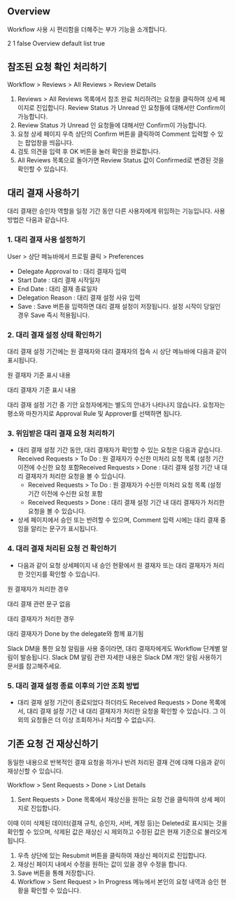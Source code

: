 ## Overview
Workflow 사용 시 편리함을 더해주는 부가 기능을 소개합니다. 

2
1
false
Overview
default
list
true
## 참조된 요청 확인 처리하기
Workflow > Reviews > All Reviews > Review Details

1. Reviews > All Reviews 목록에서 참조 완료 처리하려는 요청을 클릭하여 상세 페이지로 진입합니다. Review Status 가 Unread 인 요청들에 대해서만 Confirm이 가능합니다. 
  1. Review Status 가 Unread 인 요청들에 대해서만 Confirm이 가능합니다. 
2. 요청 상세 페이지 우측 상단의 Confirm 버튼을 클릭하여 Comment 입력할 수 있는 팝업창을 띄웁니다. 
3. 검토 의견을 입력 후 OK 버튼을 눌러 확인을 완료합니다. 
4. All Reviews 목록으로 돌아가면 Review Status 값이 Confirmed로 변경된 것을 확인할 수 있습니다. 

## 대리 결재 사용하기
대리 결재란 승인자 역할을 일정 기간 동안 다른 사용자에게 위임하는 기능입니다. 사용 방법은 다음과 같습니다.

### 1. 대리 결재 사용 설정하기
User > 상단 메뉴바에서 프로필 클릭 > Preferences

* Delegate Approval to : 대리 결재자 입력 
* Start Date : 대리 결재 시작일자
* End Date : 대리 결재 종료일자
* Delegation Reason : 대리 결재 설정 사유 입력 
* Save : Save 버튼을 입력하면 대리 결재 설정이 저장됩니다. 설정 시작이 당일인 경우 Save 즉시 적용됩니다.

### 2. 대리 결재 설정 상태 확인하기
대리 결재 설정 기간에는 원 결재자와 대리 결재자의 접속 시 상단 메뉴바에 다음과 같이 표시됩니다.

원 결재자 기준 표시 내용

대리 결재자 기준 표시 내용

대리 결재 설정 기간 중 기안 요청자에게는 별도의 안내가 나타나지 않습니다. 요청자는 평소와 마찬가지로 Approval Rule 및 Approver를 선택하면 됩니다.

### 3. 위임받은 대리 결재 요청 처리하기
* 대리 결재 설정 기간 동안, 대리 결재자가 확인할 수 있는 요청은 다음과 같습니다. Received Requests > To Do : 원 결재자가 수신한 미처리 요청 목록 (설정 기간 이전에 수신한 요청 포함Received Requests > Done : 대리 결재 설정 기간 내 대리 결재자가 처리한 요청을 볼 수 있습니다.
  * Received Requests > To Do : 원 결재자가 수신한 미처리 요청 목록 (설정 기간 이전에 수신한 요청 포함
  * Received Requests > Done : 대리 결재 설정 기간 내 대리 결재자가 처리한 요청을 볼 수 있습니다.
* 상세 페이지에서 승인 또는 반려할 수 있으며, Comment 입력 시에는 대리 결재 중임을 알리는 문구가 표시됩니다. 

### 4. 대리 결재 처리된 요청 건 확인하기 
* 다음과 같이 요청 상세페이지 내 승인 현황에서 원 결재자 또는 대리 결재자가 처리한 것인지를 확인할 수 있습니다.  

원 결재자가 처리한 경우

대리 결재 관련 문구 없음

대리 결재자가 처리한 경우

대리 결재자가 Done by the delegate와 함께 표기됨

Slack DM을 통한 요청 알림을 사용 중이라면, 대리 결재자에게도 Workflow 단계별 알림이 발송됩니다. Slack DM 알림 관련 자세한 내용은 Slack DM 개인 알림 사용하기 문서를 참고해주세요. 

### 5. 대리 결재 설정 종료 이후의 기안 조회 방법
* 대리 결재 설정 기간이 종료되었다 하더라도 Received Requests > Done 목록에서, 대리 결재 설정 기간 내 대리 결재자가 처리한 요청을 확인할 수 있습니다. 그 이외의 요청들은 더 이상 조회하거나 처리할 수 없습니다. 

## 기존 요청 건 재상신하기 
동일한 내용으로 반복적인 결재 요청을 하거나 반려 처리된 결재 건에 대해 다음과 같이 재상신할 수 있습니다. 

Workflow > Sent Requests > Done > List Details

1. Sent Requests > Done 목록에서 재상신을 원하는 요청 건을 클릭하여 상세 페이지로 진입합니다. 

이때 이미 삭제된 데이터(결재 규칙, 승인자, 서버, 계정 등)는 Deleted로 표시되는 것을 확인할 수 있으며, 삭제된 값은 재상신 시 제외하고 수정된 값은 현재 기준으로 불러오게 됩니다. 

1. 우측 상단에 있는 Resubmit 버튼을 클릭하여 재상신 페이지로 진입합니다. 
2. 재상신 페이지 내에서 수정을 원하는 값이 있을 경우 수정을 합니다. 
3. Save 버튼을 통해 저장합니다.
4. Workflow > Sent Request > In Progress 메뉴에서 본인의 요청 내역과 승인 현황을 확인할 수 있습니다.
